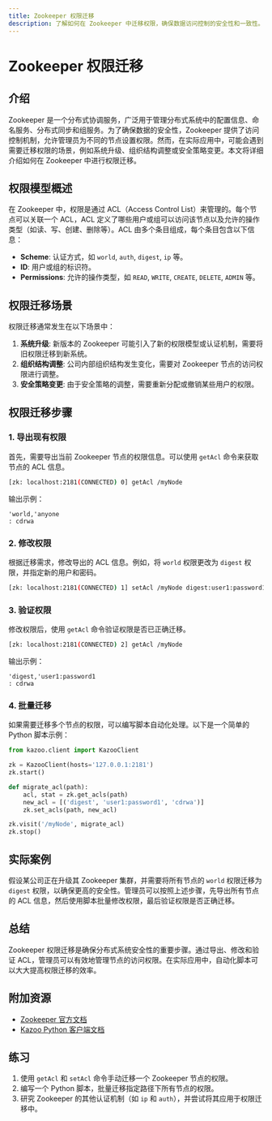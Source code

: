 ```yaml
---
title: Zookeeper 权限迁移
description: 了解如何在 Zookeeper 中迁移权限，确保数据访问控制的安全性和一致性。
---
```


# Zookeeper 权限迁移

## 介绍

Zookeeper 是一个分布式协调服务，广泛用于管理分布式系统中的配置信息、命名服务、分布式同步和组服务。为了确保数据的安全性，Zookeeper 提供了访问控制机制，允许管理员为不同的节点设置权限。然而，在实际应用中，可能会遇到需要迁移权限的场景，例如系统升级、组织结构调整或安全策略变更。本文将详细介绍如何在 Zookeeper 中进行权限迁移。

## 权限模型概述

在 Zookeeper 中，权限是通过 ACL（Access Control List）来管理的。每个节点可以关联一个 ACL，ACL 定义了哪些用户或组可以访问该节点以及允许的操作类型（如读、写、创建、删除等）。ACL 由多个条目组成，每个条目包含以下信息：

- **Scheme**: 认证方式，如 `world`, `auth`, `digest`, `ip` 等。
- **ID**: 用户或组的标识符。
- **Permissions**: 允许的操作类型，如 `READ`, `WRITE`, `CREATE`, `DELETE`, `ADMIN` 等。

## 权限迁移场景

权限迁移通常发生在以下场景中：

1. **系统升级**: 新版本的 Zookeeper 可能引入了新的权限模型或认证机制，需要将旧权限迁移到新系统。
2. **组织结构调整**: 公司内部组织结构发生变化，需要对 Zookeeper 节点的访问权限进行调整。
3. **安全策略变更**: 由于安全策略的调整，需要重新分配或撤销某些用户的权限。

## 权限迁移步骤

### 1. 导出现有权限

首先，需要导出当前 Zookeeper 节点的权限信息。可以使用 `getAcl` 命令来获取节点的 ACL 信息。

```bash
[zk: localhost:2181(CONNECTED) 0] getAcl /myNode
```

输出示例：

```plaintext
'world,'anyone
: cdrwa
```

### 2. 修改权限

根据迁移需求，修改导出的 ACL 信息。例如，将 `world` 权限更改为 `digest` 权限，并指定新的用户和密码。

```bash
[zk: localhost:2181(CONNECTED) 1] setAcl /myNode digest:user1:password1:cdrwa
```

### 3. 验证权限

修改权限后，使用 `getAcl` 命令验证权限是否已正确迁移。

```bash
[zk: localhost:2181(CONNECTED) 2] getAcl /myNode
```

输出示例：

```plaintext
'digest,'user1:password1
: cdrwa
```

### 4. 批量迁移

如果需要迁移多个节点的权限，可以编写脚本自动化处理。以下是一个简单的 Python 脚本示例：

```python
from kazoo.client import KazooClient

zk = KazooClient(hosts='127.0.0.1:2181')
zk.start()

def migrate_acl(path):
    acl, stat = zk.get_acls(path)
    new_acl = [('digest', 'user1:password1', 'cdrwa')]
    zk.set_acls(path, new_acl)

zk.visit('/myNode', migrate_acl)
zk.stop()
```

## 实际案例

假设某公司正在升级其 Zookeeper 集群，并需要将所有节点的 `world` 权限迁移为 `digest` 权限，以确保更高的安全性。管理员可以按照上述步骤，先导出所有节点的 ACL 信息，然后使用脚本批量修改权限，最后验证权限是否正确迁移。

## 总结

Zookeeper 权限迁移是确保分布式系统安全性的重要步骤。通过导出、修改和验证 ACL，管理员可以有效地管理节点的访问权限。在实际应用中，自动化脚本可以大大提高权限迁移的效率。

## 附加资源

- [Zookeeper 官方文档](https://zookeeper.apache.org/doc/current/)
- [Kazoo Python 客户端文档](https://kazoo.readthedocs.io/en/latest/)

## 练习

1. 使用 `getAcl` 和 `setAcl` 命令手动迁移一个 Zookeeper 节点的权限。
2. 编写一个 Python 脚本，批量迁移指定路径下所有节点的权限。
3. 研究 Zookeeper 的其他认证机制（如 `ip` 和 `auth`），并尝试将其应用于权限迁移中。
